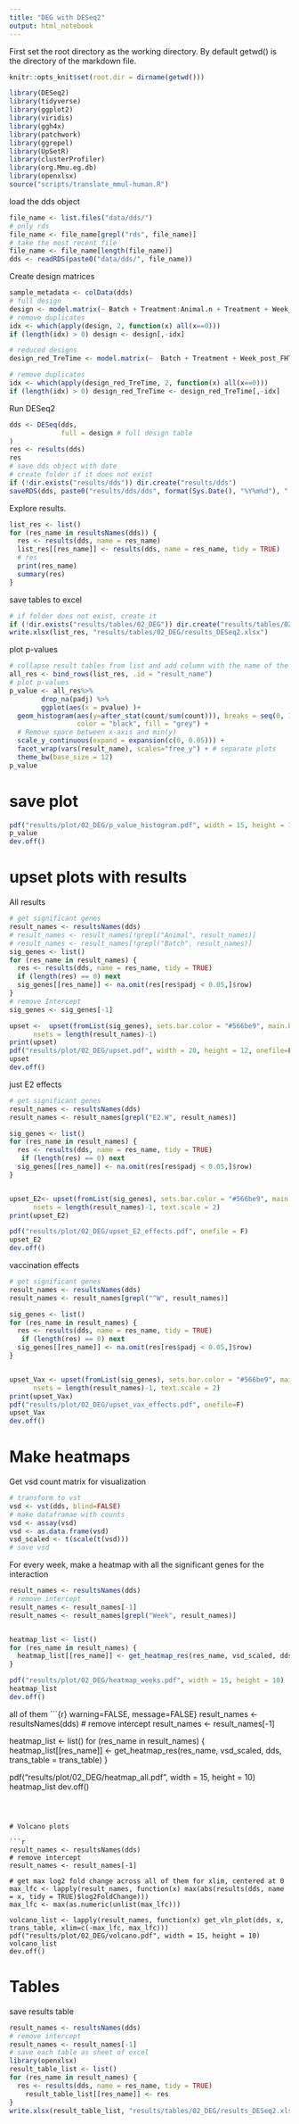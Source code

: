 ---
title: "DEG with DESeq2"
output: html_notebook
---
First set the root directory as the working directory.
By default getwd() is the directory of the markdown file.
```{r setup, include=FALSE}
knitr::opts_knit$set(root.dir = dirname(getwd()))
```

```{r warning=FALSE, message=FALSE}
library(DESeq2)
library(tidyverse)
library(ggplot2)
library(viridis)
library(ggh4x)
library(patchwork)
library(ggrepel)
library(UpSetR)
library(clusterProfiler)
library(org.Mmu.eg.db)
library(openxlsx)
source("scripts/translate_mmul-human.R")
```

load the dds object
```{r}
file_name <- list.files("data/dds/")
# only rds
file_name <- file_name[grepl("rds", file_name)]
# take the most recent file
file_name <- file_name[length(file_name)]
dds <- readRDS(paste0("data/dds/", file_name))
```

Create design matrices
```{r}
sample_metadata <- colData(dds)
# full design
design <- model.matrix(~ Batch + Treatment:Animal.n + Treatment + Week_post_FHT + Treatment:Week_post_FHT, sample_metadata)
# remove duplicates
idx <- which(apply(design, 2, function(x) all(x==0)))
if (length(idx) > 0) design <- design[,-idx]

# reduced designs
design_red_TreTime <- model.matrix(~  Batch + Treatment + Week_post_FHT + Treatment:Animal.n, sample_metadata)

# remove duplicates
idx <- which(apply(design_red_TreTime, 2, function(x) all(x==0)))
if (length(idx) > 0) design_red_TreTime <- design_red_TreTime[,-idx]
```

Run DESeq2

```{r}
dds <- DESeq(dds,
             full = design # full design table
)
res <- results(dds)
res
# save dds object with date
# create folder if it does not exist
if (!dir.exists("results/dds")) dir.create("results/dds")
saveRDS(dds, paste0("results/dds/dds", format(Sys.Date(), "%Y%m%d"), ".rds"))
```


Explore results.

```{r}
list_res <- list()
for (res_name in resultsNames(dds)) {
  res <- results(dds, name = res_name)
  list_res[[res_name]] <- results(dds, name = res_name, tidy = TRUE)
  # res
  print(res_name)
  summary(res)
}
```
save tables to excel
```{r}
# if folder does not exist, create it
if (!dir.exists("results/tables/02_DEG")) dir.create("results/tables/02_DEG")
write.xlsx(list_res, "results/tables/02_DEG/results_DESeq2.xlsx")
```


plot p-values

```{r}
# collapse result tables from list and add column with the name of the result
all_res <- bind_rows(list_res, .id = "result_name")
# plot p-values
p_value <- all_res%>%
        drop_na(padj) %>%
        ggplot(aes(x = pvalue) )+
  geom_histogram(aes(y=after_stat(count/sum(count))), breaks = seq(0, 1, 0.05),
                 color = "black", fill = "grey") +
  # Remove space between x-axis and min(y)
  scale_y_continuous(expand = expansion(c(0, 0.05))) +
  facet_wrap(vars(result_name), scales="free_y") + # separate plots
  theme_bw(base_size = 12)
p_value
```

# save plot
```{r}
pdf("results/plot/02_DEG/p_value_histogram.pdf", width = 15, height = 10)
p_value
dev.off()
```




# upset plots with results
All results

```{r}
# get significant genes
result_names <- resultsNames(dds)
# result_names <- result_names[!grepl("Animal", result_names)]
# result_names <- result_names[!grepl("Batch", result_names)]
sig_genes <- list()
for (res_name in result_names) {
  res <- results(dds, name = res_name, tidy = TRUE)
  if (length(res) == 0) next
  sig_genes[[res_name]] <- na.omit(res[res$padj < 0.05,]$row)
}
# remove Intercept
sig_genes <- sig_genes[-1]

upset <-  upset(fromList(sig_genes), sets.bar.color = "#566be9", main.bar.color = "#566be9", order.by = "freq",
      nsets = length(result_names)-1)
print(upset)
pdf("results/plot/02_DEG/upset.pdf", width = 20, height = 12, onefile=F)
upset
dev.off()
```


 just E2 effects
```{r}
# get significant genes
result_names <- resultsNames(dds)
result_names <- result_names[grepl("E2.W", result_names)]

sig_genes <- list()
for (res_name in result_names) {
  res <- results(dds, name = res_name, tidy = TRUE)
   if (length(res) == 0) next
  sig_genes[[res_name]] <- na.omit(res[res$padj < 0.05,]$row)
}


upset_E2<- upset(fromList(sig_genes), sets.bar.color = "#566be9", main.bar.color = "#566be9", order.by = "freq",
      nsets = length(result_names)-1, text.scale = 2)
print(upset_E2)

pdf("results/plot/02_DEG/upset_E2_effects.pdf", onefile = F)
upset_E2
dev.off()
```

vaccination effects
```{r}
# get significant genes
result_names <- resultsNames(dds)
result_names <- result_names[grepl("^W", result_names)]

sig_genes <- list()
for (res_name in result_names) {
  res <- results(dds, name = res_name, tidy = TRUE)
   if (length(res) == 0) next
  sig_genes[[res_name]] <- na.omit(res[res$padj < 0.05,]$row)
}


upset_Vax <- upset(fromList(sig_genes), sets.bar.color = "#566be9", main.bar.color = "#566be9", order.by = "freq",
      nsets = length(result_names)-1, text.scale = 2)
print(upset_Vax)
pdf("results/plot/02_DEG/upset_vax_effects.pdf", onefile=F)
upset_Vax
dev.off()
```

# Make heatmaps

Get vsd count matrix for visualization
```{r}
# transform to vst
vsd <- vst(dds, blind=FALSE)
# make dataframae with counts
vsd <- assay(vsd)
vsd <- as.data.frame(vsd)
vsd_scaled <- t(scale(t(vsd)))
# save vsd

```

For every week, make a heatmap with all the significant genes for the interaction
```{r warning=FALSE, message=FALSE}
result_names <- resultsNames(dds)
# remove intercept
result_names <- result_names[-1]
result_names <- result_names[grepl("Week", result_names)]


heatmap_list <- list()
for (res_name in result_names) {
  heatmap_list[[res_name]] <- get_heatmap_res(res_name, vsd_scaled, dds, trans_table = trans_table)
}

pdf("results/plot/02_DEG/heatmap_weeks.pdf", width = 15, height = 10)
heatmap_list
dev.off()
```

all of them
```{r} warning=FALSE, message=FALSE}
result_names <- resultsNames(dds)
# remove intercept
result_names <- result_names[-1]


heatmap_list <- list()
for (res_name in result_names) {
  heatmap_list[[res_name]] <- get_heatmap_res(res_name, vsd_scaled, dds, trans_table = trans_table)
}

pdf("results/plot/02_DEG/heatmap_all.pdf", width = 15, height = 10)
heatmap_list
dev.off()
```



# Volcano plots

```{r}
result_names <- resultsNames(dds)
# remove intercept
result_names <- result_names[-1]

# get max log2 fold change across all of them for xlim, centered at 0
max_lfc <- lapply(result_names, function(x) max(abs(results(dds, name = x, tidy = TRUE)$log2FoldChange)))
max_lfc <- max(as.numeric(unlist(max_lfc)))

volcano_list <- lapply(result_names, function(x) get_vln_plot(dds, x, trans_table, xlim=c(-max_lfc, max_lfc)))
pdf("results/plot/02_DEG/volcano.pdf", width = 15, height = 10)
volcano_list
dev.off()
```

# Tables
save results table
```{r}
result_names <- resultsNames(dds)
# remove intercept
result_names <- result_names[-1]
# save each table as sheet of excel
library(openxlsx)
result_table_list <- list()
for (res_name in result_names) {
  res <- results(dds, name = res_name, tidy = TRUE)
    result_table_list[[res_name]] <- res
}
write.xlsx(result_table_list, "results/tables/02_DEG/results_DESeq2.xlsx")
```


